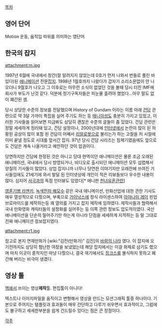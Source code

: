 [[목차]]

== 영어 단어 ==
Motion 운동, 움직임 따위를 의미하는 영단어 

== 한국의 잡지 ==
attachment:m.jpg

1997년 6월에 국내에서 창간(잘 알려지지 않았는데 0호가 먼저 나와서 번들로 풀린 바 있다)된 [[애니메이션]] 전문[[잡지]]. 1998년 1월호까지 나왔다가 갑자기 소리소문없이 안 나오더니 9월호가 나오고 그 이후로는 아무런 소식이 없었던 것을 볼때 당시 터진 IMF에 회사가 부도가 난것 같다. 덕분에 정기구독자들은 피눈물 흘려야 했었다...아무 말도 없이 폐간된 셈.

당시 상당한 수준의 정보를 전달했으며 History of Gundam 이라는 이름 아래 [[건담]] 관련으로 약 3달 가까이 특집을 실어 주기도 하는 등 [[매니아]]성도 충분히 가지고 있었고, 이러한 기사들을 읽어보면 지금봐도 상당히 괜찮은 수준의 글들이 좀 있었다. 건담 관련은 정말 세세하게 정리돼 있고, 건담 설정이나, 2000년대에 [[인터넷]]에서 논란이 많이 된 허황된 공상이 많이 포함 된 건담이 어째서 [[리얼로봇]]으로 불리는가 하는 고찰을 저 시절에 이미 끝낼 정도로 시대를 앞서간 잡지. 97년 당시 건담 시리즈는 침체기였음에도 앞으로도 건담은 계속 나올거라고 예언하던 것이 압권이다. 

당연하지만 건담에 한정된 것은 아니고 당대 현역이던 애니메이션은 물론 조금 오래된 애니메이션, 국내에서 당시 방영되거나, 비디오로 출시되던 애니메이션 모두 섭렵해서 양질의 기사들이 많았다. 상업 잡지니까 너무나 당연한 이야기지만 오래전에 쓰여진 기사들임에도 21세기에 와서 발달 된 인터넷상에 개인이 적은 리뷰들보다 우수한 내용이 많다. 심지어 [[서극]]과의 독점 인터뷰도 있었다[* 애니판 [[천녀유혼]]관련]

[[영혼기병 라젠카]], [[녹색전차 해모수]] 같은 국내 애니메이션, 만화산업에 대한 관한 기사도 매우 열성적으로 다뤘으며, 부록으로 [[가이낙스]]에 정식 라이센스하여 [[아야나미 레이]] 핀업 브로마이드를 제작하는등 꽤 열의를 가지고 잡지 제작에 임하였다. 제작사들과 협력해서 국내 만화영화 캐릭터들의 설정화를 실어주는 등 이쪽 관련 정보도 압도적이였다. 국산 애니메이션을 단순히 밀어주기만 하는게 아니라 단점을 세세하게 지적하는 등 말 그대로 진짜 애니메이션 정보잡지였다. 

attachment:r1.jpg

참고로 본지 연재만화가 [wiki:"김진(만화가)" 김진]의 [[바람의 나라]] 였다. 이 잡지에 오기전까지도 상당히 험난한 여정을 보냈었는데 해당 잡지에서는 이걸 화제로 삼기도 했으며 마치 이곳이 종착지인 마냥 다뤘으나, 결국 여기에서도 [[징크스]]를 불식하지 못하고 폐간해 버리는 비극이 생겼다.

== 영상 툴 ==

[[맥]]에서 쓰이는 영상'''제작'''툴. 편집툴이 아니다!

텍스트나 이미지파일을 움직이고 변형해서 영상을 만드는 모션그래픽 툴중 하나이다.
기본으로 주어지는 탬플릿과 효과들이 매우 간단하고 다루기 쉬우면서 효과적이고,
그럼에도 불구하고 세세한부분을 쉽게 건드릴수 있다는 점은 큰 장점이다.

[[각주]]
